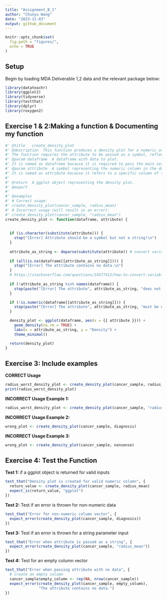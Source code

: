 ---
title: "Assignment_B_1"
author: "Chunyu Wang"
date: "2023-11-03"
output: github_document
---
```{r setup, include=FALSE}
knitr::opts_chunk$set(
  fig.path = "figures/",
  echo = TRUE
)
```

## Setup

Begin by loading MDA Deliverable 1,2 data and the relevant package below:

```{r, message = FALSE}
library(datateachr)
library(ggplot2)
library(tidyverse)
library(testthat) 
library(dplyr) 
library(roxygen2)
```



## Exercise 1 & 2:Making a function & Documenting my function


```{r Exercise-1-figure, fig.cap="density_plot"}
#' @title   create_density_plot
#' @description  This function produces a density plot for a numeric attribute within a dataframe using ggplot2. 
#' The function requires the attribute to be passed as a symbol, reflecting the column name in the dataframe.
#' @param dataframe  A dataframe with data to plot. 
#' It is named as dataframe bacause it is required to pass the main set of data from which information will be drawn.
#' @param attribute  A symbol representing the numeric column in the dataframe to be used for the density plot.
#' It is named as attribute bacause it refers to a specific column of the data.
#' 
#' @return  A ggplot object representing the density plot.
#' @export
#'
#' @examples
#' # Correct usage:
#' create_density_plot(cancer_sample, radius_mean)
#' # Incorrect usage (will result in an error):
#' create_density_plot(cancer_sample, "radius_mean")
create_density_plot <- function(dataframe, attribute) {
  
  
  if (is.character(substitute(attribute))) {
    stop("[Error] Attribute should be a symbol but not a string!\n")
  }
  
  attribute_as_string <- deparse(substitute(attribute)) # convert variable name as string.
  
  if (all(is.na(dataframe[[attribute_as_string]]))) {
    stop("[Error] The attribute contains no data.\n")
  }
  # https://stackoverflow.com/questions/14577412/how-to-convert-variable-object-name-into-string
  
  if (!attribute_as_string %in% names(dataframe)) {
    stop(paste("[Error] The attribute", attribute_as_string, "does not exist in the dataframe!\n"))
  }

  if (!is.numeric(dataframe[[attribute_as_string]])) {
    stop(paste("[Error] The attribute", attribute_as_string, "must be numeric!\n"))
  }

  density_plot <- ggplot(dataframe, aes(x = {{ attribute }})) +
    geom_density(na.rm = TRUE) +
    labs(x = attribute_as_string, y = "Density") +
    theme_minimal()

  return(density_plot)
}


```


## Exercise 3: Include examples

**CORRECT Usage**

```{r correct-usage}

radius_worst_density_plot <- create_density_plot(cancer_sample, radius_worst)
print(radius_worst_density_plot)

```

**INCORRECT Usage Example 1:**

```{r example-error-1, error=TRUE}

radius_worst_density_plot <- create_density_plot(cancer_sample, "radius_worst")


```

**INCORRECT Usage Example 2:**

```{r example-error-2, error=TRUE}

wrong_plot <- create_density_plot(cancer_sample, diagnosis)

```

**INCORRECT Usage Example 3:**

```{r example-error-3, error=TRUE}

wrong_plot <- create_density_plot(cancer_sample, nonsense)

```

## Exercise 4: Test the Function

**Test 1:** if a ggplot object is returned for valid inputs


```{r}

test_that("Density plot is created for valid numeric column", {
  return_value <- create_density_plot(cancer_sample, radius_mean)
  expect_is(return_value, "ggplot")
})

```

**Test 2:** Test if an error is thrown for non-numeric data


```{r}

test_that("Error for non-numeric column vector", {
  expect_error(create_density_plot(cancer_sample, diagnosis))
})

```


**Test 3:** Test if an error is thrown for a string parameter input


```{r}
test_that("Error when attribute is passed as a string", {
  expect_error(create_density_plot(cancer_sample, "radius_mean"))
})

```


**Test 4:** Test for an empty column vector

```{r}



test_that("Error when passing attribute with no data", {
  # create an empty column
  cancer_sample$empty_column <- rep(NA, nrow(cancer_sample))
  expect_error(create_density_plot(cancer_sample, empty_column), 
               "The attribute contains no data.")
})


```
